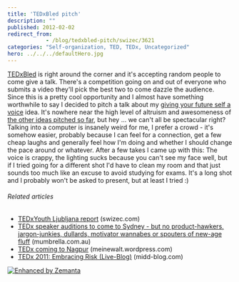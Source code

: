 ```yaml
---
title: 'TEDxBled pitch'
description: ""
published: 2012-02-02
redirect_from: 
            - /blog/tedxbled-pitch/swizec/3621
categories: "Self-organization, TED, TEDx, Uncategorized"
hero: ../../../defaultHero.jpg
---
```

[TEDxBled](https://www.facebook.com/TEDxBled) is right around the corner and it's accepting random people to come give a talk. There's a competition going on and out of everyone who submits a video they'll pick the best two to come dazzle the audience. Since this is a pretty cool opportunity and I almost have something worthwhile to say I decided to pitch a talk about my [giving your future self a voice](http://swizec.com/blog/a-message-from-your-future-self/swizec/3377 "A message from your future self") idea. It's nowhere near the high level of altruism and awesomeness of [the other ideas pitched so far](http://challengefuture.org/quick/32), but hey ... we can't all be spectacular right? Talking into a computer is insanely weird for me, I prefer a crowd - it's somehow easier, probably because I can feel for a connection, get a few cheap laughs and generally feel how I'm doing and whether I should change the pace around or whatever. After a few takes I came up with this:  The voice is crappy, the lighting sucks because you can't see my face well, but if I tried going for a different shot I'd have to clean my room and that just sounds too much like an excuse to avoid studying for exams. It's a long shot and I probably won't be asked to present, but at least I tried :)

###### Related articles

- [TEDxYouth Ljubljana report](http://swizec.com/blog/tedxyouth-ljubljana-report/swizec/3039) (swizec.com)
- [TEDx speaker auditions to come to Sydney - but no product-hawkers, jargon-junkies, dullards, motivator wannabes or spouters of new-age fluff](http://mumbrella.com.au/tedx-speaker-auditions-to-come-to-sydney-but-no-product-hawkers-jargon-junkies-dullards-motivator-wannabes-spouters-of-new-age-fluff-72768) (mumbrella.com.au)
- [TEDx coming to Nagpur](http://meinewalt.wordpress.com/2011/11/16/tedx-coming-to-nagpur/) (meinewalt.wordpress.com)
- [TEDx 2011: Embracing Risk (Live-Blog)](http://midd-blog.com/2011/11/05/tedx-2011-embracing-risk/) (midd-blog.com)

[![Enhanced by Zemanta](http://img.zemanta.com/zemified_e.png?x-id=55ac8aa5-50b2-4b06-99b1-f3dfd328a345)](http://www.zemanta.com/ "Enhanced by Zemanta")
